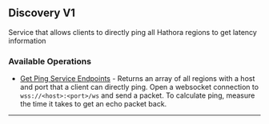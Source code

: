 
## Discovery V1
Service that allows clients to directly ping all Hathora regions to get latency information

### Available Operations

* [Get Ping Service Endpoints](/discovery_v1/get_ping_service_endpoints) - Returns an array of all regions with a host and port that a client can directly ping. Open a websocket connection to `wss://<host>:<port>/ws` and send a packet. To calculate ping, measure the time it takes to get an echo packet back.

---
<GetPingServiceEndpoints />
